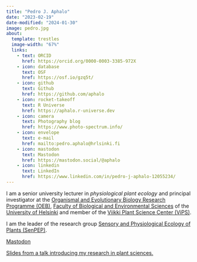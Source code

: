 ```yaml
---
title: "Pedro J. Aphalo"
date: "2023-02-19"
date-modified: "2024-01-30"
image: pedro.jpg
about:
  template: trestles
  image-width: "67%"
  links:
    - text: ORCID
      href: https://orcid.org/0000-0003-3385-972X
    - icon: database
      text: OSF
      href: https://osf.io/gzq5t/
    - icon: github
      text: Github
      href: https://github.com/aphalo
    - icon: rocket-takeoff
      text: R Universe
      href: https://aphalo.r-universe.dev
    - icon: camera
      text: Photography blog
      href: https://www.photo-spectrum.info/
    - icon: envelope
      text: e-mail
      href: mailto:pedro.aphalo@hrlsinki.fi
    - icon: mastodon
      text: Mastodon
      href: https://mastodon.social/@aphalo
    - icon: linkedin
      text: LinkedIn
      href: https://www.linkedin.com/in/pedro-j-aphalo-12055234/
---
```


I am a senior university lecturer in _physiological plant ecology_ and principal investigator at the [Organismal and Evolutionary Biology Research Programme (OEB)](https://www.helsinki.fi/en/faculty-biological-and-environmental-sciences/research/organismal-and-evolutionary-biology), [Faculty of Biological and Environmental Sciences](https://www.helsinki.fi/en/faculty-biological-and-environmental-sciences) of the [University of Helsinki](https://www.helsinki.fi/en) and member of the [Viikki Plant Science Center (ViPS)](https://www.helsinki.fi/en/researchgroups/viikki-plant-science-centre).

I am the leader of the research group [Sensory and Physiological Ecology of Plants (SenPEP)](https://blogs.helsinki.fi/senpep-blog).

<a rel="me" href="https://mastodon.social/@aphalo">Mastodon</a>

[Slides from a talk introducing my research in plant sciences.](vitae-2024/index.qmd)
